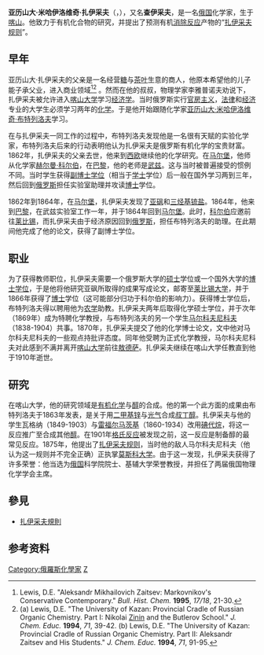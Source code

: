 {{NoteTA|1=zh-cn:扎伊采夫; zh-tw:柴瑟夫;}}
{{Infobox Biography
| subject_name   = 亞歷山大·米哈伊洛維奇·扎伊采夫<br>Алекса́ндр Миха́йлович За́йцев
| image_name     = Alexander Michailowitsch Saizew.JPG
| image_size     = 150px
| image_caption  = 亞歷山大·米哈伊洛維奇·扎伊采夫
| date_of_birth  = 1841年7月2日
| place_of_birth = {{flag|Russian Empire}}[[喀山|喀山]]
| date_of_death  = {{death date and age|1910|9|1|1841|7|2}}
| place_of_death = {{flag|Russian Empire}}[[喀山|喀山]]
| nationality    = {{flag|Russian Empire}}
| occupation     = 化学家
}}
'''亚历山大·米哈伊洛维奇·扎伊采夫'''（{{lang-ru|Алекса́ндр Миха́йлович За́йцев}}，{{bd|1841年|7月2日|1910年|9月1日|Z}}），又名'''查伊采夫'''，是一名[[俄国|俄国]]化学家，生于[[喀山|喀山]]。他致力于有机化合物的研究，并提出了预测有机[[消除反应|消除反应]]产物的“[[扎伊采夫规则|扎伊采夫规则]]”。

== 早年 ==
亚历山大·扎伊采夫的父亲是一名经营[[糖|糖]]与[[茶叶|茶叶]]生意的商人，他原本希望他的儿子能子承父业，进入商业领域<ref> Lewis, D.E. "Aleksandr Mikhailovich Zaitsev: Markovnikov's Conservative Contemporary." ''Bull. Hist. Chem.'' '''1995''', ''17/18'', 21-30.</ref><ref>(a) Lewis, D.E. "The University of Kazan: Provincial Cradle of Russian Organic Chemistry. Part I: Nikolai [[Nikolay_Nikolaevich_Zinin|Zinin]] and the Butlerov School." ''J. Chem. Educ.'' '''1994''', ''71'', 39-42. (b) Lewis, D.E. "The University of Kazan: Provincial Cradle of Russian Organic Chemistry. Part II: Aleksandr Zaitsev and His Students." ''J. Chem. Educ.'' '''1994''', ''71'', 91-95.</ref> 。然而在他的叔叔，物理学家李雅普诺夫劝说下，扎伊采夫被允许进入[[喀山联邦大学|喀山大学]]学习[[经济学|经济学]]。当时俄罗斯实行[[官房主义|官房主义]]，[[法律|法律]]和[[经济|经济]]专业的大学生必须学习两年的[[化学|化学]]。于是他开始跟随化学家[[亚历山大·米哈伊洛维奇·布特列洛夫|亚历山大·米哈伊洛维奇·布特列洛夫]]学习。

在与扎伊采夫一同工作的过程中，布特列洛夫发现他是一名很有天赋的实验化学家，布特列洛夫后来的行动表明他认为扎伊采夫是俄罗斯有机化学的宝贵财富。1862年，扎伊采夫的父亲去世，他来到[[西欧|西欧]]继续他的化学研究。在[[马尔堡|马尔堡]]，他师从化学家[[阿道夫·威廉·赫尔曼·科尔贝|赫尔曼·科尔伯]]，在[[巴黎|巴黎]]，他的老师是[[查尔斯-阿道夫·武尔茨|武兹]]。这与当时被普遍接受的惯例不同。当时学生获得[[副博士学位|副博士学位]]（相当于[[学士|学士]]学位）后一般在国外学习两到三年，然后回到[[俄罗斯|俄罗斯]]担任实验室助理并攻读[[博士|博士]]学位。

1862年到1864年，在[[马尔堡|马尔堡]]，扎伊采夫发现了[[亚砜|亚砜]]和[[三烃基锍盐|三烃基锍盐]]。1864年，他来到[[巴黎|巴黎]]，在武兹实验室工作一年，并于1864年回到[[马尔堡|马尔堡]]。此时，[[阿道夫·威廉·赫尔曼·科尔贝|科尔伯]]应邀前往[[莱比锡|莱比锡]]，而扎伊采夫由于经济原因回到[[俄罗斯|俄罗斯]]，担任布特列洛夫的助理。在此期间他完成了他的论文，获得了副博士学位。
== 职业 ==
为了获得教师职位，扎伊采夫需要一个俄罗斯大学的[[硕士|硕士]]学位或一个国外大学的[[博士学位|博士学位]]，于是他将他研究亚砜所取得的成果写成论文，邮寄至[[莱比锡大学|莱比锡大学]]，并于1866年获得了[[博士|博士]]学位（这可能部分归功于科尔伯的影响力）。获得博士学位后，布特列洛夫得以聘用他为[[农学|农学]]助教。扎伊采夫两年后取得化学硕士学位，并于次年（1869年）成为特聘化学教授，与布特列洛夫的另一个学生[[马尔科夫尼科夫|马尔科夫尼科夫]]（1838-1904）共事。1870年，扎伊采夫提交了他的化学博士论文，文中他对马尔科夫尼科夫的一些观点持批评态度。同年他受聘为正式化学教授，马尔科夫尼科夫对此感到不满并离开[[喀山联邦大学|喀山大学]]前往[[敖德萨|敖德萨]]。扎伊采夫继续在喀山大学任教直到他于1910年逝世。
== 研究 ==
在喀山大学，他的研究领域是[[有机化学|有机化学]]与[[醇|醇]]的合成。他的第一个此方面的成果由布特列洛夫于1863年发表，是关于用[[二甲基锌|二甲基锌]]与[[光气|光气]]合成[[叔丁醇|叔丁醇]]。扎伊采夫与他的学生瓦格纳（1849-1903）与[[雷福尔马茨基|雷福尔马茨基]]（1860-1934）改用[[碘代烷|碘代烷]]，将这一反应推广至合成其他[[醇|醇]]。在1901年[[格氏反应|格氏反应]]被发现之前，这一反应是制备醇的最常见反应。1875年，他提出了[[查依采夫规则|扎伊采夫规则]]，当时他的敌人马尔科夫尼科夫（他认为这一规则并不完全正确）正执掌[[莫斯科大学|莫斯科大学]]。由于这一发现，扎伊采夫获得了许多荣誉：他当选为[[俄国|俄国]]科学院院士、基辅大学荣誉教授，并担任了两届俄国物理化学学会主席。

== 參見 ==
*[[查依采夫规则|扎伊采夫規則]]

== 参考资料 ==
{{reflist}}

{{Authority control}}
[[Category:俄羅斯化學家|Category:俄羅斯化學家]]
[[Category:喀山國立大學校友|Z]]